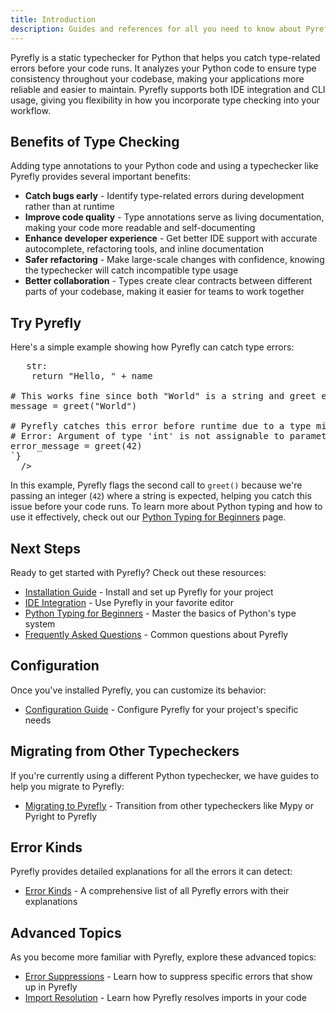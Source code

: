 ```yaml
---
title: Introduction
description: Guides and references for all you need to know about Pyrefly
---
```



Pyrefly is a static typechecker for Python that helps you catch type-related errors before your code runs. It analyzes your Python code to ensure type consistency throughout your codebase, making your applications more reliable and easier to maintain. Pyrefly supports both IDE integration and CLI usage, giving you flexibility in how you incorporate type checking into your workflow.

## Benefits of Type Checking

Adding type annotations to your Python code and using a typechecker like Pyrefly provides several important benefits:

- **Catch bugs early** - Identify type-related errors during development rather than at runtime
- **Improve code quality** - Type annotations serve as living documentation, making your code more readable and self-documenting
- **Enhance developer experience** - Get better IDE support with accurate autocomplete, refactoring tools, and inline documentation
- **Safer refactoring** - Make large-scale changes with confidence, knowing the typechecker will catch incompatible type usage
- **Better collaboration** - Types create clear contracts between different parts of your codebase, making it easier for teams to work together

## Try Pyrefly

Here's a simple example showing how Pyrefly can catch type errors:

<pre>
  <TryPyreflyBrowserOnly
    sampleFilename="getting_started.py"
    isCodeSnippet={true}
    codeSample={`# Example: Basic Type Checking

def greet(name: str) -> str:
    return "Hello, " + name

# This works fine since both "World" is a string and greet expects a string
message = greet("World")

# Pyrefly catches this error before runtime due to a type misatch between 42 and "str"
# Error: Argument of type 'int' is not assignable to parameter of type 'str'
error_message = greet(42)
`}
  />
</pre>

In this example, Pyrefly flags the second call to `greet()` because we're passing an integer (`42`) where a string is expected, helping you catch this issue before your code runs. To learn more about Python typing and how to use it effectively, check out our [Python Typing for Beginners](python-typing-for-beginners) page.

## Next Steps

Ready to get started with Pyrefly? Check out these resources:

- [Installation Guide](./installation) - Install and set up Pyrefly for your project
- [IDE Integration](./IDE) - Use Pyrefly in your favorite editor
- [Python Typing for Beginners](./python-typing-for-beginners) - Master the basics of Python's type system
- [Frequently Asked Questions](./pyrefly-faq) - Common questions about Pyrefly

## Configuration

Once you've installed Pyrefly, you can customize its behavior:

- [Configuration Guide](./configuration) - Configure Pyrefly for your project's specific needs

## Migrating from Other Typecheckers

If you're currently using a different Python typechecker, we have guides to help you migrate to Pyrefly:

- [Migrating to Pyrefly](./migrating-to-pyrefly) - Transition from other typecheckers like Mypy or Pyright to Pyrefly

## Error Kinds

Pyrefly provides detailed explanations for all the errors it can detect:

- [Error Kinds](./error-kinds) - A comprehensive list of all Pyrefly errors with their explanations

## Advanced Topics

As you become more familiar with Pyrefly, explore these advanced topics:

- [Error Suppressions](./error-suppresions) - Learn how to suppress specific errors that show up in Pyrefly
- [Import Resolution](./import-resolution) - Learn how Pyrefly resolves imports in your code
